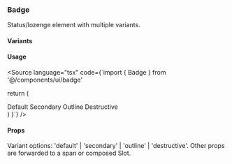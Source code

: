 
<Meta of={BadgeStories} />

### Badge

Status/lozenge element with multiple variants.

#### Variants

<Canvas>
  <Story of={BadgeStories.Variants} />
</Canvas>

#### Usage

<Source language="tsx" code={`import { Badge } from '@/components/ui/badge'

  return (
    <div className="flex gap-2">
      <Badge>Default</Badge>
      <Badge variant="secondary">Secondary</Badge>
      <Badge variant="outline">Outline</Badge>
      <Badge variant="destructive">Destructive</Badge>
    </div>
  )
}`} />

#### Props

<Description>
  Variant options: 'default' | 'secondary' | 'outline' | 'destructive'. Other
  props are forwarded to a span or composed Slot.
</Description>
